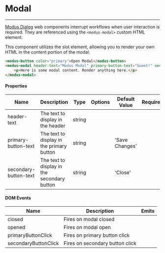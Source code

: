 
# Modal
---

[Modus Dialog]() web components interrupt workflows when user interaction is required. They are referenced using the `<modus-modal>` custom HTML element.

This component utilizes the slot element, allowing you to render your own HTML in the content portion of the modal.

<Story id="components-modal--default"/>

```html
<modus-button color="primary">Open Modal</modus-button>
<modus-modal header-text="Modus Modal" primary-button-text="Sweet!" secondary-button-text="Ahh okay...">
    <p>Here is some modal content. Render anything here.</p>
</modus-modal>
```

<section>
  <h4>Properties</h4>
  <table>
    <thead>
    <tr>
      <th>Name</th>
      <th>Description</th>
      <th>Type</th>
      <th>Options</th>
      <th>Default Value</th>
      <th>Required</th>
    </tr>
    </thead>
    <tbody>
    <tr>
      <td>header-text</td>
      <td>The text to display in the header</td>
      <td>string</td>
      <td></td>
      <td></td>
      <td></td>
    </tr>
    <tr>
      <td>primary-button-text</td>
      <td>The text to display in the primary button</td>
      <td>string</td>
      <td></td>
      <td>'Save Changes'</td>
      <td></td>
    </tr>
    <tr>
      <td>secondary-button-text</td>
      <td>The text to display in the secondary button</td>
      <td>string</td>
      <td></td>
      <td>'Close'</td>
      <td></td>
    </tr>
    </tbody>
  </table>
</section>

<section>
  <h4>DOM Events</h4>
  <table>
    <thead>
    <tr>
      <th>Name</th>
      <th>Description</th>
      <th>Emits</th>
    </tr>
    </thead>
    <tbody>
    <tr>
      <td>closed</td>
      <td>Fires on modal closed</td>
      <td></td>
    </tr>
    <tr>
      <td>opened</td>
      <td>Fires on modal open</td>
      <td></td>
    </tr>
    <tr>
      <td>primaryButtonClick</td>
      <td>Fires on primary button click</td>
      <td></td>
    </tr>
    <tr>
      <td>secondaryButtonClick</td>
      <td>Fires on secondary button click</td>
      <td></td>
    </tr>
    </tbody>
  </table>
</section>
